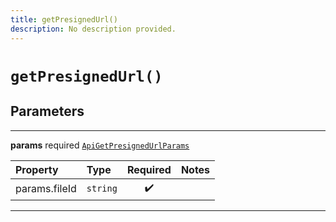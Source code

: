 ```yaml
---
title: getPresignedUrl()
description: No description provided.
---
```


# `getPresignedUrl()`

## Parameters

---

**params** <span className="optional-status">required</span> [`ApiGetPresignedUrlParams`](../types/api-get-presigned-url-params)

| Property                                          | Type     | Required | Notes |
| :------------------------------------------------ | :------- | :------: | :---- |
| <span className="light-grey">params.</span>fileId | `string` |    ✔️    |       |

---
